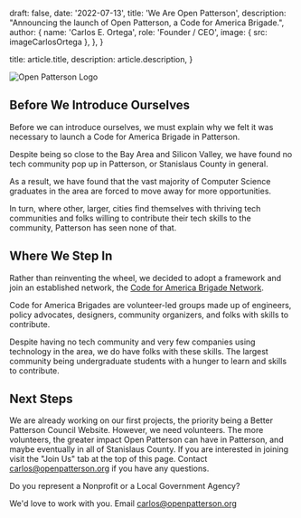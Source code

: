 
  draft: false,
  date: '2022-07-13',
  title: 'We Are Open Patterson',
  description: "Announcing the launch of Open Patterson, a Code for America Brigade.",
  author: {
    name: 'Carlos E. Ortega',
    role: 'Founder / CEO',
    image: { src: imageCarlosOrtega },
  },
}

  title: article.title,
  description: article.description,
}

![Open Patterson Logo](./open-patterson.png)

## Before We Introduce Ourselves

Before we can introduce ourselves, we must explain why we felt it was necessary to launch a Code for America Brigade in Patterson.

Despite being so close to the Bay Area and Silicon Valley, we have found no tech community pop up in Patterson, or Stanislaus County in general. 

As a result, we have found that the vast majority of Computer Science graduates in the area are forced to move away for more opportunities.

In turn, where other, larger, cities find themselves with thriving tech communities and folks willing to contribute their tech skills to the community, Patterson has seen none of that.


## Where We Step In

Rather than reinventing the wheel, we decided to adopt a framework and join an established network, the <a href="https://brigade.codeforamerica.org/" target="_blank">Code for America Brigade Network</a>. 

Code for America Brigades are volunteer-led groups made up of engineers, policy advocates, designers, community organizers, and folks with skills to contribute.

Despite having no tech community and very few companies using technology in the area, we do have folks with these skills. The largest community being undergraduate students with a hunger to learn and skills to contribute.


## Next Steps
We are already working on our first projects, the priority being a Better Patterson Council Website. However, we need volunteers. The more volunteers, the greater impact Open Patterson can have in Patterson, and maybe eventually in all of Stanislaus County. If you are interested in joining visit the "Join Us" tab at the top of this page. Contact <a href="mailto:carlos@openpatterson.org" target="_blank">carlos@openpatterson.org</a> if you have any questions.


Do you represent a Nonprofit or a Local Government Agency?

We'd love to work with you. Email <a href="mailto:carlos@openpatterson.org" target="_blank">carlos@openpatterson.org</a>
